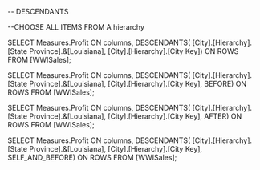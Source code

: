 -- DESCENDANTS

--CHOOSE ALL ITEMS FROM A hierarchy

SELECT 
Measures.Profit ON columns, 
DESCENDANTS(
	[City].[Hierarchy].[State Province].&[Louisiana], 
	[City].[Hierarchy].[City Key]) ON ROWS
FROM 
[WWISales];

SELECT 
Measures.Profit ON columns, 
DESCENDANTS(
	[City].[Hierarchy].[State Province].&[Louisiana], 
	[City].[Hierarchy].[City Key], BEFORE) ON ROWS
FROM 
[WWISales];

SELECT 
Measures.Profit ON columns, 
DESCENDANTS(
	[City].[Hierarchy].[State Province].&[Louisiana], 
	[City].[Hierarchy].[City Key], AFTER) ON ROWS
FROM 
[WWISales];

SELECT 
Measures.Profit ON columns, 
DESCENDANTS(
	[City].[Hierarchy].[State Province].&[Louisiana], 
	[City].[Hierarchy].[City Key], SELF_AND_BEFORE) ON ROWS
FROM 
[WWISales];